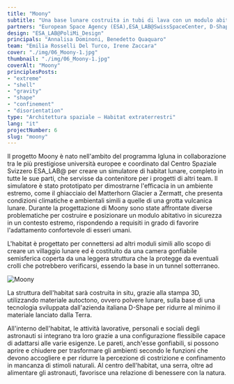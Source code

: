 ```yaml
---
title: "Moony"
subtitle: "Una base lunare costruita in tubi di lava con un modulo abitativo gonfiabile protetto da una struttura organica 3D di regolite."
partners: "European Space Agency (ESA),ESA_LAB@SwissSpaceCenter, D-Shape"
design: "ESA_LAB@PoliMi_Design"
principals: "Annalisa Dominoni, Benedetto Quaquaro"
team: "Emilia Rosselli Del Turco, Irene Zaccara"
cover: "./img/06_Moony-1.jpg"
thumbnail: "./img/06_Moony-1.jpg"
coverAlt: "Moony"
principlesPosts: 
- "extreme" 
- "shell"
- "gravity"
- "shape"
- "confinement" 
- "disorientation"
type: "Architettura spaziale — Habitat extraterrestri"
lang: "it"
projectNumber: 6
slug: "moony"
---
```



Il progetto Moony è nato nell'ambito del programma Igluna in collaborazione tra le più prestigiose università europee e coordinato dal Centro Spaziale Svizzero ESA_LAB@ per creare un simulatore di habitat lunare, completo in tutte le sue parti, che servisse da contenitore per i progetti di altri team. Il simulatore è stato prototipato per dimostrarne l'efficacia in un ambiente estremo, come il ghiacciaio del Matterhorn Glacier a Zermatt, che presenta condizioni climatiche e ambientali simili a quelle di una grotta vulcanica lunare. Durante la progettazione di Moony sono state affrontate diverse problematiche per costruire e posizionare un modulo abitativo in sicurezza in un contesto estremo, rispondendo a requisiti in grado di favorire l'adattamento confortevole di esseri umani. 

L'habitat è progettato per connettersi ad altri moduli simili allo scopo di creare un villaggio lunare ed è costituito da una camera gonfiabile semisferica coperta da una leggera struttura che la protegge da eventuali crolli che potrebbero verificarsi, essendo la base in un tunnel sotterraneo.

<Image src={Image1} alt="Moony" class="py-6 w-full"/>

La struttura dell'habitat sarà costruita in situ, grazie alla stampa 3D, utilizzando materiale autoctono, ovvero polvere lunare, sulla base di una tecnologia sviluppata dall'azienda italiana D-Shape per ridurre al minimo il materiale lanciato dalla Terra.

All'interno dell'habitat, le attività lavorative, personali e sociali degli astronauti si integrano tra loro grazie a una configurazione flessibile capace di adattarsi alle varie esigenze. Le pareti, anch'esse gonfiabili, si possono aprire e chiudere per trasformare gli ambienti secondo le funzioni che devono accogliere e per ridurre la percezione di costrizione e confinamento in mancanza di stimoli naturali. Al centro dell'habitat, una serra, oltre ad alimentare gli astronauti, favorisce una relazione di benessere con la natura.